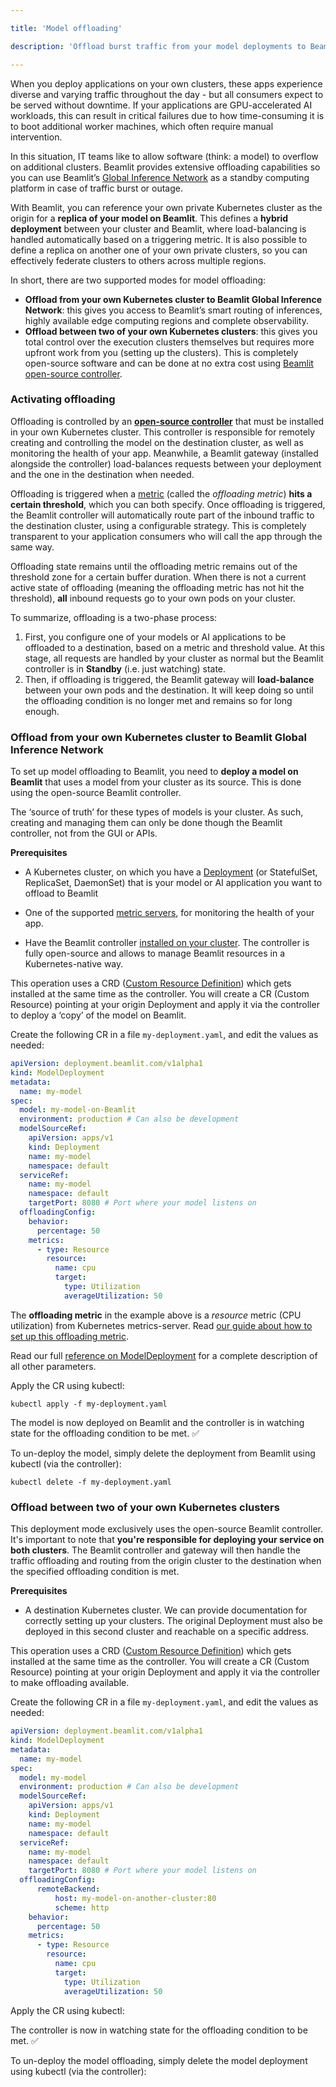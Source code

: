 ```yaml
---

title: 'Model offloading'

description: 'Offload burst traffic from your model deployments to Beamlit.'

---
```


When you deploy applications on your own clusters, these apps experience diverse and varying traffic throughout the day - but all consumers expect to be served without downtime. If your applications are GPU-accelerated AI workloads, this can result in critical failures due to how time-consuming it is to boot additional worker machines, which often require manual intervention.

In this situation, IT teams like to allow software (think: a model) to overflow on additional clusters. Beamlit provides extensive offloading capabilities so you can use Beamlit’s [Global Inference Network](../Global-Inference-Network.md) as a standby computing platform in case of traffic burst or outage.

With Beamlit, you can reference your own private Kubernetes cluster as the origin for a **replica of your model on Beamlit**. This defines a **hybrid deployment** between your cluster and Beamlit, where load-balancing is handled automatically based on a triggering metric. It is also possible to define a replica on another one of your own private clusters, so you can effectively federate clusters to others across multiple regions.

In short, there are two supported modes for model offloading:

- **Offload from your own Kubernetes cluster to Beamlit Global Inference Network**: this gives you access to Beamlit’s smart routing of inferences, highly available edge computing regions and complete observability.
- **Offload between two of your own Kubernetes clusters**: this gives you total control over the execution clusters themselves but requires more upfront work from you (setting up the clusters). This is completely open-source software and can be done at no extra cost using [Beamlit open-source controller](Install-Beamlit-operator.md).

### Activating offloading

Offloading is controlled by an **[open-source controller](https://github.com/beamlit/beamlit-controller)** that must be installed in your own Kubernetes cluster. This controller is responsible for remotely creating and controlling the model on the destination cluster, as well as monitoring the health of your app. Meanwhile, a Beamlit gateway (installed alongside the controller) load-balances requests between your deployment and the one in the destination when needed.

Offloading is triggered when a [metric](Cluster-configurations/Set-up-overflow-metric.md) (called the *offloading metric*) **hits a certain threshold**, which you can both specify. Once offloading is triggered, the Beamlit controller will automatically route part of the inbound traffic to the destination cluster, using a configurable strategy. This is completely transparent to your application consumers who will call the app through the same way. 

Offloading state remains until the offloading metric remains out of the threshold zone for a certain buffer duration. When there is not a current active state of offloading (meaning the offloading metric has not hit the threshold), **all** inbound requests go to your own pods on your cluster.

To summarize, offloading is a two-phase process: 

1. First, you configure one of your models or AI applications to be offloaded to a destination, based on a metric and threshold value. At this stage, all requests are handled by your cluster as normal but the Beamlit controller is in **Standby** (i.e. just watching) state.
2. Then, if offloading is triggered, the Beamlit gateway will **load-balance** between your own pods and the destination. It will keep doing so until the offloading condition is no longer met and remains so for long enough. 

### Offload from your own Kubernetes cluster to Beamlit Global Inference Network

To set up model offloading to Beamlit, you need to **deploy a model on Beamlit** that uses a model from your cluster as its source. This is done using the open-source Beamlit controller.

<Warning>The ‘source of truth’ for these types of models is your cluster. As such, creating and managing them can only be done though the Beamlit controller, not from the GUI or APIs.</Warning>

**Prerequisites**

- A Kubernetes cluster, on which you have a [Deployment](https://kubernetes.io/docs/concepts/workloads/controllers/deployment/) (or StatefulSet, ReplicaSet, DaemonSet) that is your model or AI application you want to offload to Beamlit

- One of the supported [metric servers](Cluster-configurations/Set-up-overflow-metric.md), for monitoring the health of your app.

- Have the Beamlit controller [installed on your cluster](Install-Beamlit-operator.md). The controller is fully open-source and allows to manage Beamlit resources in a Kubernetes-native way.

This operation uses a CRD ([Custom Resource Definition](https://beamlit.github.io/beamlit-controller/crds/crds-docs.html)) which gets installed at the same time as the controller. You will create a CR (Custom Resource) pointing at your origin Deployment and apply it via the controller to deploy a ‘copy’ of the model on Beamlit.

Create the following CR in a file `my-deployment.yaml`, and edit the values as needed:

```yaml
apiVersion: deployment.beamlit.com/v1alpha1
kind: ModelDeployment
metadata:
  name: my-model
spec:
  model: my-model-on-Beamlit
  environment: production # Can also be development
  modelSourceRef:
    apiVersion: apps/v1 
    kind: Deployment 
    name: my-model 
    namespace: default
  serviceRef:
    name: my-model
    namespace: default
    targetPort: 8080 # Port where your model listens on
  offloadingConfig:
    behavior:
      percentage: 50
    metrics:
      - type: Resource
        resource:
          name: cpu
          target:
            type: Utilization
            averageUtilization: 50
```

The **offloading metric** in the example above is a *resource* metric (CPU utilization) from Kubernetes metrics-server. Read [our guide about how to set up this offloading metric](Cluster-configurations/Set-up-overflow-metric.md).

<Tip>Read our full [reference on ModelDeployment](https://beamlit.github.io/beamlit-controller/crds/crds-docs.html#modeldeployment) for a complete description of all other parameters.</Tip>

Apply the CR using kubectl:

```
kubectl apply -f my-deployment.yaml
```

The model is now deployed on Beamlit and the controller is in watching state for the offloading condition to be met. ✅

To un-deploy the model, simply delete the deployment from Beamlit using kubectl (via the controller):

```
kubectl delete -f my-deployment.yaml
```

### **Offload between two of your own Kubernetes clusters**

This deployment mode exclusively uses the open-source Beamlit controller. It's important to note that **you're responsible for deploying your service on both clusters**. The Beamlit controller and gateway will then handle the traffic offloading and routing from the origin cluster to the destination when the specified offloading condition is met.

**Prerequisites**

- A destination Kubernetes cluster. We can provide documentation for correctly setting up your clusters. The original Deployment must also be deployed in this second cluster and reachable on a specific address.

This operation uses a CRD ([Custom Resource Definition](https://beamlit.github.io/beamlit-controller/crds/crds-docs.html)) which gets installed at the same time as the controller. You will create a CR (Custom Resource) pointing at your origin Deployment and apply it via the controller to make offloading available.

Create the following CR in a file `my-deployment.yaml`, and edit the values as needed:

```yaml
apiVersion: deployment.beamlit.com/v1alpha1
kind: ModelDeployment
metadata:
  name: my-model
spec:
  model: my-model
  environment: production # Can also be development
  modelSourceRef:
    apiVersion: apps/v1 
    kind: Deployment 
    name: my-model 
    namespace: default
  serviceRef:
    name: my-model
    namespace: default
    targetPort: 8080 # Port where your model listens on
  offloadingConfig:
	  remoteBackend:
		  host: my-model-on-another-cluster:80
		  scheme: http
    behavior:
      percentage: 50
    metrics:
      - type: Resource
        resource:
          name: cpu
          target:
            type: Utilization
            averageUtilization: 50
```

Apply the CR using kubectl:

The controller is now in watching state for the offloading condition to be met. ✅

To un-deploy the model offloading, simply delete the model deployment using kubectl (via the controller):